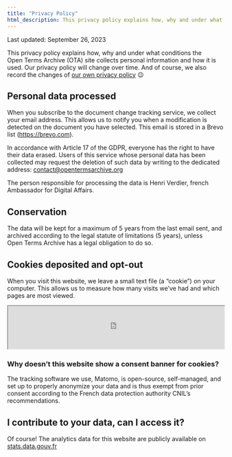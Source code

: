 ```yaml
---
title: "Privacy Policy"
html_description: This privacy policy explains how, why and under what conditions the Open Terms Archive site collects personal information and how it is used.
---
```


<p className="text__smallcaps mb__3XL">Last updated: September 26, 2023</p>

This privacy policy explains how, why and under what conditions the Open Terms Archive (OTA) site collects personal information and how it is used. Our privacy policy will change over time. And of course, we also record the changes of [our own privacy policy](https://github.com/OpenTermsArchive/demo-versions/commits/main/Open%20Terms%20Archive/Privacy%20Policy.md) 😉

## Personal data processed

When you subscribe to the document change tracking service, we collect your email address. This allows us to notify you when a modification is detected on the document you have selected.
This email is stored in a Brevo list (https://brevo.com).

In accordance with Article 17 of the GDPR, everyone has the right to have their data erased. Users of this service whose personal data has been collected may request the deletion of such data by writing to the dedicated address: contact@opentermsarchive.org

The person responsible for processing the data is Henri Verdier, french Ambassador for Digital Affairs.

## Conservation

The data will be kept for a maximum of 5 years from the last email sent, and archived according to the legal statute of limitations (5 years), unless Open Terms Archive has a legal obligation to do so.

## Cookies deposited and opt-out

When you visit this website, we leave a small text file (a “cookie”) on your computer. This allows us to measure how many visits we’ve had and which pages are most viewed.

<iframe
  width="100%"
  height="100px"
  src="https://stats.data.gouv.fr/index.php?module=CoreAdminHome&action=optOut&language=en&backgroundColor=f5f5f5&fontColor=333333&fontSize=16px&fontFamily="
></iframe>

### Why doesn’t this website show a consent banner for cookies?

The tracking software we use, Matomo, is open-source, self-managed, and set up to properly anonymize your data and is thus exempt from prior consent according to the French data protection authority CNIL’s recommendations.

## I contribute to your data, can I access it?

Of course! The analytics data for this website are publicly available on [stats.data.gouv.fr](https://stats.data.gouv.fr/index.php?module=CoreHome&action=index&idSite=179&period=range&date=previous30&updated=1#?idSite=179&period=range&date=previous30&segment=&category=Dashboard_Dashboard&subcategory=1)
